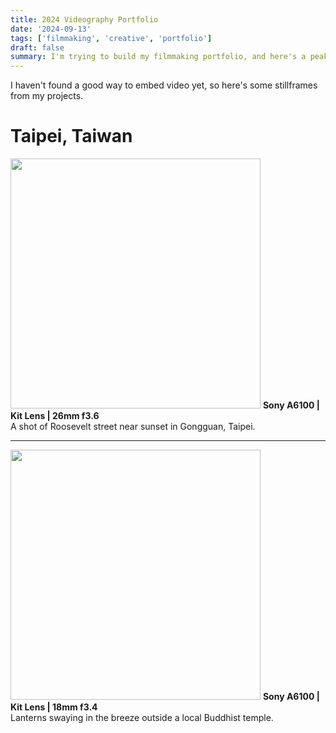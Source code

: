 ```yaml
---
title: 2024 Videography Portfolio
date: '2024-09-13'
tags: ['filmmaking', 'creative', 'portfolio']
draft: false
summary: I'm trying to build my filmmaking portfolio, and here's a peak at my work so far!
---
```


I haven't found a good way to embed video yet, so here's some stillframes from my projects.

# Taipei, Taiwan

[<img src="/static/images/film/gongguan.png" width="400"/>](/static/images/film/gongguan.png)
**Sony A6100 | Kit Lens | 26mm f3.6**  
A shot of Roosevelt street near sunset in Gongguan, Taipei.  

---

[<img src="/static/images/film/lanterns.png" width="400"/>](/static/images/film/lanterns.png)
**Sony A6100 | Kit Lens | 18mm f3.4**  
Lanterns swaying in the breeze outside a local Buddhist temple.

